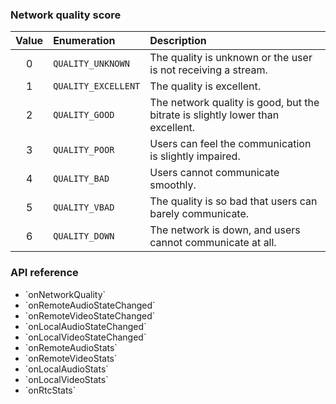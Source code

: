 
<PlatformWrapper platform="unity">
 
### Network quality score
 
| Value | Enumeration | Description |
|:-----:|:------------|:------------|
| 0 | `QUALITY_UNKNOWN` | The quality is unknown or the user is not receiving a stream. |
| 1 | `QUALITY_EXCELLENT` | The quality is excellent. |
| 2 | `QUALITY_GOOD` | The network quality is good, but the bitrate is slightly lower than excellent. |
| 3 | `QUALITY_POOR` | Users can feel the communication is slightly impaired. |
| 4 | `QUALITY_BAD` | Users cannot communicate smoothly. |
| 5 | `QUALITY_VBAD` | The quality is so bad that users can barely communicate. |
| 6 | `QUALITY_DOWN` | The network is down, and users cannot communicate at all. |

 ### API reference

- <Link to="{{global.API_REF_UNITY_ROOT}}/class_irtcengineeventhandler.html#callback_irtcengineeventhandler_onnetworkquality">`onNetworkQuality`</Link>

- <Link to="{{global.API_REF_UNITY_ROOT}}/class_irtcengineeventhandler.html#callback_irtcengineeventhandler_onremoteaudiostatechanged">`onRemoteAudioStateChanged`</Link>

- <Link to="{{global.API_REF_UNITY_ROOT}}/class_irtcengineeventhandler.html#callback_irtcengineeventhandler_onremotevideostatechanged">`onRemoteVideoStateChanged`</Link>

- <Link to="{{global.API_REF_UNITY_ROOT}}/class_irtcengineeventhandler.html#callback_irtcengineeventhandler_onlocalaudiostatechanged">`onLocalAudioStateChanged`</Link>

- <Link to="{{global.API_REF_UNITY_ROOT}}/class_irtcengineeventhandler.html#callback_irtcengineeventhandler_onlocalvideostatechanged">`onLocalVideoStateChanged`</Link>

- <Link to="{{global.API_REF_UNITY_ROOT}}/class_irtcengineeventhandler.html#callback_irtcengineeventhandler_onremoteaudiostats">`onRemoteAudioStats`</Link>

- <Link to="{{global.API_REF_UNITY_ROOT}}/class_irtcengineeventhandler.html#callback_irtcengineeventhandler_onremotevideostats">`onRemoteVideoStats`</Link>

- <Link to="{{global.API_REF_UNITY_ROOT}}/class_irtcengineeventhandler.html#callback_irtcengineeventhandler_onlocalaudiostats">`onLocalAudioStats`</Link>

- <Link to="{{global.API_REF_UNITY_ROOT}}/class_irtcengineeventhandler.html#callback_irtcengineeventhandler_onlocalvideostats">`onLocalVideoStats`</Link>

- <Link to="{{global.API_REF_UNITY_ROOT}}/class_irtcengineeventhandler.html#callback_irtcengineeventhandler_onrtcstats">`onRtcStats`</Link>

</PlatformWrapper>